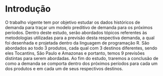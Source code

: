 # Introdução

O trabalho vigente tem por objetivo estudar os dados históricos de demanda para traçar um modelo preditivo de demanda para os próximos períodos. Dentro deste estudo, serão abordados tópicos referentes às metodologias utilizadas para a previsão desta respectiva demanda, a qual foi desenhada e projetada dentro da linguagem de programação R. São abordados ao todo 3 produtos, cada qual com 3 destinos diferentes, sendo eles Tocantins, São Paulo e Amazonas e portanto, temos 9 previsões distintas para serem abordadas. Ao fim do estudo, traremos a conclusão de como a demanda se comporta dentro dos próximos períodos para cada um dos produtos e em cada um de seus respectivos destinos.
